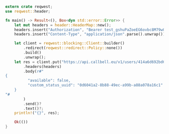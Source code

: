 ```rust
extern crate reqwest;
use reqwest::header;

fn main() -> Result<(), Box<dyn std::error::Error>> {
    let mut headers = header::HeaderMap::new();
    headers.insert("Authorization", "Bearer test_gshuPaZoeEG6ovbc8M79w0QyM".parse().unwrap());
    headers.insert("Content-Type", "application/json".parse().unwrap());

    let client = reqwest::blocking::Client::builder()
        .redirect(reqwest::redirect::Policy::none())
        .build()
        .unwrap();
    let res = client.put("https://api.callbell.eu/v1/users/414a6d692bd645ed803f2e7ce360d4c8/status")
        .headers(headers)
        .body(r#"
{
          "available": false,
          "custom_status_uuid": "0d6041a2-8b88-49ec-a99b-a88a078a16c1"
    }
"#
        )
        .send()?
        .text()?;
    println!("{}", res);

    Ok(())
}

```